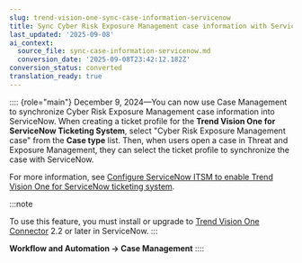 ```yaml
---
slug: trend-vision-one-sync-case-information-servicenow
title: Sync Cyber Risk Exposure Management case information with ServiceNow
last_updated: '2025-09-08'
ai_context:
  source_file: sync-case-information-servicenow.md
  conversion_date: '2025-09-08T23:42:12.182Z'
conversion_status: converted
translation_ready: true
---
```


:::: {role="main"}
December 9, 2024—You can now use Case Management to synchronize Cyber Risk Exposure Management case information into ServiceNow. When creating a ticket profile for the **Trend Vision One for ServiceNow Ticketing System**, select "Cyber Risk Exposure Management case" from the **Case type** list. Then, when users open a case in Threat and Exposure Management, they can select the ticket profile to synchronize the case with ServiceNow.

For more information, see [Configure ServiceNow ITSM to enable Trend Vision One for ServiceNow ticketing system](config-case-management-ticket.mdx).

:::note

To use this feature, you must install or upgrade to [Trend Vision One Connector](https://store.servicenow.com/sn_appstore_store.do) 2.2 or later in ServiceNow.
:::

**Workflow and Automation → Case Management**
::::

